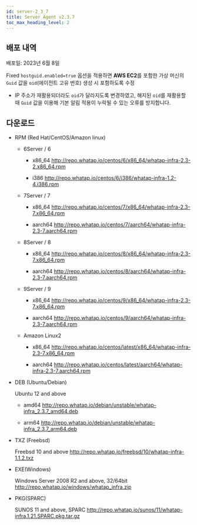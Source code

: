 ```yaml
---
id: server-2_3_7
title: Server Agent v2.3.7
toc_max_heading_level: 2
---
```


## 배포 내역

배포일: 2023년 6월 8일

<p><Status>Fixed</Status> <code>hostguid.enabled=true</code> 옵션을 적용하면 <b>AWS EC2</b>를 포함한 가상 머신의 <code>Guid</code> 값을 <code>oid</code>(에이전트 고유 번호) 생성 시 포함하도록 수정</p>

*  IP 주소가 재활용되더라도 <code>oid</code>가 달라지도록 변경하였고, 해지된 <code>oid</code>를 재활용할 때 <code>Guid</code> 값을 이용해 기본 알림 적용이 누락될 수 있는 오류를 방지합니다.

## 다운로드

- RPM (Red Hat/CentOS/Amazon linux)

  - 6Server / 6

    - x86_64 http://repo.whatap.io/centos/6/x86_64/whatap-infra-2.3-2.x86_64.rpm
    
    - i386 http://repo.whatap.io/centos/6/i386/whatap-infra-1.2-4.i386.rpm
  
  - 7Server / 7
      
    - x86_64 http://repo.whatap.io/centos/7/x86_64/whatap-infra-2.3-7.x86_64.rpm
    
    - aarch64 http://repo.whatap.io/centos/7/aarch64/whatap-infra-2.3-7.aarch64.rpm
  
  - 8Server / 8
      
    - x86_64 http://repo.whatap.io/centos/8/x86_64/whatap-infra-2.3-7.x86_64.rpm
    
    - aarch64 http://repo.whatap.io/centos/8/aarch64/whatap-infra-2.3-7.aarch64.rpm
  
  - 9Server / 9
      
    - x86_64 http://repo.whatap.io/centos/9/x86_64/whatap-infra-2.3-7.x86_64.rpm
    
    - aarch64 http://repo.whatap.io/centos/9/aarch64/whatap-infra-2.3-7.aarch64.rpm
  
  - Amazon Linux2
      
    - x86_64 http://repo.whatap.io/centos/latest/x86_64/whatap-infra-2.3-7.x86_64.rpm
    
    - aarch64 http://repo.whatap.io/centos/latest/aarch64/whatap-infra-2.3-7.aarch64.rpm

- DEB (Ubuntu/Debian)
    
  Ubuntu 12 and above
        
  - amd64 http://repo.whatap.io/debian/unstable/whatap-infra_2.3.7_amd64.deb

  - arm64 http://repo.whatap.io/debian/unstable/whatap-infra_2.3.7_arm64.deb

- TXZ (Freebsd)
    
  Freebsd 10 and above http://repo.whatap.io/freebsd/10/whatap-infra-1.1.2.txz

- EXE(Windows)

  Windows Server 2008 R2 and above, 32/64bit http://repo.whatap.io/windows/whatap_infra.zip

- PKG(SPARC)

  SUNOS 11 and above, SPARC http://repo.whatap.io/sunos/11/whatap-infra.1.21.SPARC.pkg.tar.gz